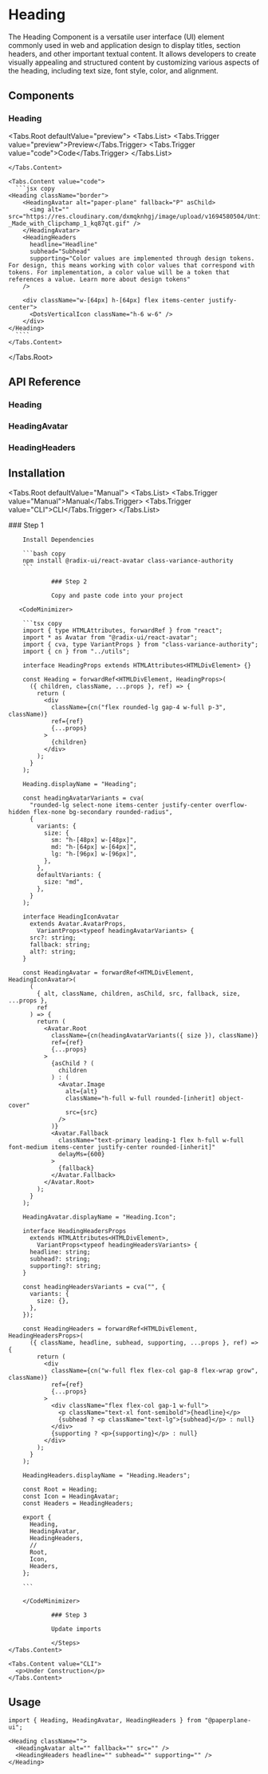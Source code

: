 
# Heading

The Heading Component is a versatile user interface (UI) element commonly used in web and application design to display titles, section headers, and other important textual content. It allows developers to create visually appealing and structured content by customizing various aspects of the heading, including text size, font style, color, and alignment.

<div className="w-full h-8" />

## Components

### Heading

<Tabs.Root defaultValue="preview">
  <Tabs.List>
    <Tabs.Trigger value="preview">Preview</Tabs.Trigger>
    <Tabs.Trigger value="code">Code</Tabs.Trigger>
  </Tabs.List>
  <div className="px-4 pt-3 pb-2">
    <Tabs.Content value="preview">
    <HeadingExample />

    </Tabs.Content>

    <Tabs.Content value="code">
      ```jsx copy
    <Heading className="border">
        <HeadingAvatar alt="paper-plane" fallback="P" asChild>
          <img alt="" src="https://res.cloudinary.com/dxmqknhgj/image/upload/v1694580504/Untitled_video_-_Made_with_Clipchamp_1_kq87qt.gif" />
        </HeadingAvatar>
        <HeadingHeaders
          headline="Headline"
          subhead="Subhead"
          supporting="Color values are implemented through design tokens. For design, this means working with color values that correspond with tokens. For implementation, a color value will be a token that references a value. Learn more about design tokens"
        />

        <div className="w-[64px] h-[64px] flex items-center justify-center">
          <DotsVerticalIcon className="h-6 w-6" />
        </div>
    </Heading>
      ````
    </Tabs.Content>

  </div>

</Tabs.Root>

<div className="w-full h-8" />

## API Reference

### Heading

<PropsCard
  name="ref"
  description="React Ref. Object"
  type="React.ForwardedRef<HTMLDivElement>"
/>

### HeadingAvatar

<PropsCard name="src" description="Image elemant" type="string" />
<PropsCard
  name="fallback"
  description="An element that renders when the image hasn't loaded."
  type="string"
/>
<PropsCard
  name="size"
  description="Size of Avatar."
  type="'sm' | 'md' | 'lg' "
/>

### HeadingHeaders

<PropsCard
  name="headline"
  description="Main headline of header. Tailwind: text-xl"
  type="string "
/>
<PropsCard
  name="subhead"
  description="Sub headline of header. Tailwind: text-lg"
  type="string"
/>
<PropsCard
  name="supporting"
  description="Explain more about the topic shown in the headline and subhead through supporting text."
  type="string "
/>

## Installation

<Tabs.Root defaultValue="Manual">
  <Tabs.List>
    <Tabs.Trigger value="Manual">Manual</Tabs.Trigger>
    <Tabs.Trigger value="CLI">CLI</Tabs.Trigger>
  </Tabs.List>

  <div className="px-4 pt-3 pb-2">
    <Tabs.Content value="Manual">
      <Steps>
        ### Step 1

        Install Dependencies

        ```bash copy
        npm install @radix-ui/react-avatar class-variance-authority
        ```

    			### Step 2

    			Copy and paste code into your project

       <CodeMinimizer>

        ```tsx copy
        import { type HTMLAttributes, forwardRef } from "react";
        import * as Avatar from "@radix-ui/react-avatar";
        import { cva, type VariantProps } from "class-variance-authority";
        import { cn } from "../utils";

        interface HeadingProps extends HTMLAttributes<HTMLDivElement> {}

        const Heading = forwardRef<HTMLDivElement, HeadingProps>(
          ({ children, className, ...props }, ref) => {
            return (
              <div
                className={cn("flex rounded-lg gap-4 w-full p-3", className)}
                ref={ref}
                {...props}
              >
                {children}
              </div>
            );
          }
        );

        Heading.displayName = "Heading";

        const headingAvatarVariants = cva(
          "rounded-lg select-none items-center justify-center overflow-hidden flex-none bg-secondary rounded-radius",
          {
            variants: {
              size: {
                sm: "h-[48px] w-[48px]",
                md: "h-[64px] w-[64px]",
                lg: "h-[96px] w-[96px]",
              },
            },
            defaultVariants: {
              size: "md",
            },
          }
        );

        interface HeadingIconAvatar
          extends Avatar.AvatarProps,
            VariantProps<typeof headingAvatarVariants> {
          src?: string;
          fallback: string;
          alt?: string;
        }

        const HeadingAvatar = forwardRef<HTMLDivElement, HeadingIconAvatar>(
          (
            { alt, className, children, asChild, src, fallback, size, ...props },
            ref
          ) => {
            return (
              <Avatar.Root
                className={cn(headingAvatarVariants({ size }), className)}
                ref={ref}
                {...props}
              >
                {asChild ? (
                  children
                ) : (
                  <Avatar.Image
                    alt={alt}
                    className="h-full w-full rounded-[inherit] object-cover"
                    src={src}
                  />
                )}
                <Avatar.Fallback
                  className="text-primary leading-1 flex h-full w-full font-medium items-center justify-center rounded-[inherit]"
                  delayMs={600}
                >
                  {fallback}
                </Avatar.Fallback>
              </Avatar.Root>
            );
          }
        );

        HeadingAvatar.displayName = "Heading.Icon";

        interface HeadingHeadersProps
          extends HTMLAttributes<HTMLDivElement>,
            VariantProps<typeof headingHeadersVariants> {
          headline: string;
          subhead?: string;
          supporting?: string;
        }

        const headingHeadersVariants = cva("", {
          variants: {
            size: {},
          },
        });

        const HeadingHeaders = forwardRef<HTMLDivElement, HeadingHeadersProps>(
          ({ className, headline, subhead, supporting, ...props }, ref) => {
            return (
              <div
                className={cn("w-full flex flex-col gap-8 flex-wrap grow", className)}
                ref={ref}
                {...props}
              >
                <div className="flex flex-col gap-1 w-full">
                  <p className="text-xl font-semibold">{headline}</p>
                  {subhead ? <p className="text-lg">{subhead}</p> : null}
                </div>
                {supporting ? <p>{supporting}</p> : null}
              </div>
            );
          }
        );

        HeadingHeaders.displayName = "Heading.Headers";

        const Root = Heading;
        const Icon = HeadingAvatar;
        const Headers = HeadingHeaders;

        export {
          Heading,
          HeadingAvatar,
          HeadingHeaders,
          //
          Root,
          Icon,
          Headers,
        };

        ```

        </CodeMinimizer>

    			### Step 3

    			Update imports

    			</Steps>
    </Tabs.Content>

    <Tabs.Content value="CLI">
      <p>Under Construction</p>
    </Tabs.Content>

  </div>
</Tabs.Root>

## Usage

```tsx copy
import { Heading, HeadingAvatar, HeadingHeaders } from "@paperplane-ui";
```

```tsx copy
<Heading className="">
  <HeadingAvatar alt="" fallback="" src="" />
  <HeadingHeaders headline="" subhead="" supporting="" />
</Heading>
```
